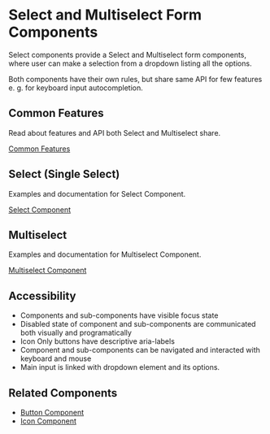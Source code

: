 
<Meta title="Components/Form/Select" />

# Select and Multiselect Form Components

Select components provide a Select and Multiselect form components, where user can make a selection from a dropdown listing all the options.

Both components have their own rules, but share same API for few features e. g. for keyboard input autocompletion.

## Common Features

Read about features and API both Select and Multiselect share.

[Common Features](/docs/components-form-select-common-features--documentation)

## Select (Single Select)

Examples and documentation for Select Component.

[Select Component](/docs/components-form-select-select--documentation)

## Multiselect

Examples and documentation for Multiselect Component.

[Multiselect Component](/docs/components-form-select-multiselect--documentation)

## Accessibility

- Components and sub-components have visible focus state
- Disabled state of component and sub-components are communicated both visually and programatically
- Icon Only buttons have descriptive aria-labels
- Component and sub-components can be navigated and interacted with keyboard and mouse
- Main input is linked with dropdown element and its options.

## Related Components

- [Button Component](/docs/components-button--documentation)
- [Icon Component](/docs/components-icon--documentation)
